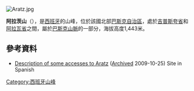 [[Image:Aratz.jpg|right]]
{{Ccoord|42|55|19.34|N|2|18|13.17|W|display=title}}

'''阿拉茨山'''（{{lang-es|Aratz}}），是[[西班牙|西班牙]]的山峰，位於該國北部[[巴斯克自治區|巴斯克自治區]]，處於[[吉普斯夸省|吉普斯夸省]]和[[阿拉瓦省|阿拉瓦省]]之間，屬於[[巴斯克山脈|巴斯克山脈]]的一部分，海拔高度1,443米。

==參考資料==
* [http://es.geocities.com/imcam2001/id157.htm Description of some accesses to Aratz] ([http://www.webcitation.org/5kmbAGsLq Archived] 2009-10-25) Site in Spanish

{{Spain-geo-stub}}
[[Category:西班牙山峰|Category:西班牙山峰]]